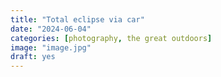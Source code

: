 ```yaml
---
title: "Total eclipse via car"
date: "2024-06-04"
categories: [photography, the great outdoors]
image: "image.jpg"
draft: yes
---
```

